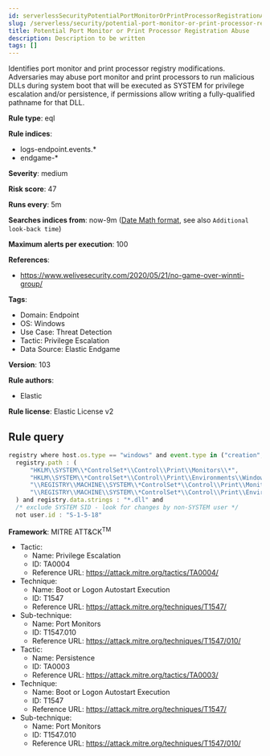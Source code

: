 ```yaml
---
id: serverlessSecurityPotentialPortMonitorOrPrintProcessorRegistrationAbuse
slug: /serverless/security/potential-port-monitor-or-print-processor-registration-abuse
title: Potential Port Monitor or Print Processor Registration Abuse
description: Description to be written
tags: []
---
```


<div id="potential-port-monitor-or-print-processor-registration-abuse"></div>

Identifies port monitor and print processor registry modifications. Adversaries may abuse port monitor and print processors to run malicious DLLs during system boot that will be executed as SYSTEM for privilege escalation and/or persistence, if permissions allow writing a fully-qualified pathname for that DLL.

**Rule type**: eql

**Rule indices**: 

* logs-endpoint.events.*
* endgame-*

**Severity**: medium

**Risk score**: 47

**Runs every**: 5m

**Searches indices from**: now-9m ([Date Math format](((ref))/common-options.html#date-math), see also <DocLink id="serverlessSecurityRulesUiCreate" section="set-the-rules-schedule">`Additional look-back time`</DocLink>)

**Maximum alerts per execution**: 100

**References**: 

* https://www.welivesecurity.com/2020/05/21/no-game-over-winnti-group/

**Tags**: 

* Domain: Endpoint
* OS: Windows
* Use Case: Threat Detection
* Tactic: Privilege Escalation
* Data Source: Elastic Endgame

**Version**: 103

**Rule authors**: 

* Elastic

**Rule license**: Elastic License v2

## Rule query

```js
registry where host.os.type == "windows" and event.type in ("creation", "change") and
  registry.path : (
      "HKLM\\SYSTEM\\*ControlSet*\\Control\\Print\\Monitors\\*",
      "HKLM\\SYSTEM\\*ControlSet*\\Control\\Print\\Environments\\Windows*\\Print Processors\\*",
      "\\REGISTRY\\MACHINE\\SYSTEM\\*ControlSet*\\Control\\Print\\Monitors\\*",
      "\\REGISTRY\\MACHINE\\SYSTEM\\*ControlSet*\\Control\\Print\\Environments\\Windows*\\Print Processors\\*"
  ) and registry.data.strings : "*.dll" and
  /* exclude SYSTEM SID - look for changes by non-SYSTEM user */
  not user.id : "S-1-5-18"

```

**Framework**: MITRE ATT&CK<sup>TM</sup>

* Tactic:
    * Name: Privilege Escalation
    * ID: TA0004
    * Reference URL: https://attack.mitre.org/tactics/TA0004/
* Technique:
    * Name: Boot or Logon Autostart Execution
    * ID: T1547
    * Reference URL: https://attack.mitre.org/techniques/T1547/
* Sub-technique:
    * Name: Port Monitors
    * ID: T1547.010
    * Reference URL: https://attack.mitre.org/techniques/T1547/010/
* Tactic:
    * Name: Persistence
    * ID: TA0003
    * Reference URL: https://attack.mitre.org/tactics/TA0003/
* Technique:
    * Name: Boot or Logon Autostart Execution
    * ID: T1547
    * Reference URL: https://attack.mitre.org/techniques/T1547/
* Sub-technique:
    * Name: Port Monitors
    * ID: T1547.010
    * Reference URL: https://attack.mitre.org/techniques/T1547/010/

